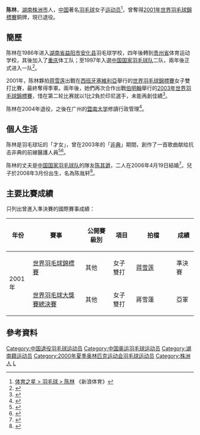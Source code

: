{{noteTA|G1=Badminton}}
{{Infobox 羽球選手
| playername              = 陈林
| image                   =
| caption                 = 
| birth_name              = 
| date_of_birth           = {{birth date and age|1977|3|7}}
| place_of_birth          = {{CHN}}[[湖南|湖南]][[株洲市|株洲市]]
| height                  = {{height|m=1.64}}
| weight                  = 
| event                   = 女子雙打、混合雙打
| highest_ranking         =  
| date_of_highest_ranking = 
| country                 = {{CHN}}
| current_ranking         = 已退役
| years_started           = 1997年
| years_retired           = 
| coach                   = 
| handedness              = 
| best_result             = 
| bwf_profile             = 3B926F96-569D-4C76-8A63-2EE0186ECE5E
| bwf_id                  = 9700
}}
{{MedalTableTop}}
{{MedalSport | 女子[[羽毛球|羽毛球]]}}
{{MedalCountry | {{CHN}}}}
{{MedalCompetition | [[世界羽毛球錦標賽|世界羽毛球錦標賽]]}}
{{MedalBronze | [[2001年世界羽毛球錦標賽|2001年 塞維利亞]] | 女子雙打}}
{{MedalBottom}}
'''陈林'''{{BD|1977年|3月7日|||catIdx=Chen陈}}，[[湖南|湖南]][[株洲市|株洲市]]人，[[中国|中国]]著名[[羽毛球|羽毛球]]女子[[运动员|运动员]]<ref>[http://sports.sina.com.cn/star/chen_lin/ 体育之星 > 羽毛球 > 陈林] {{Wayback|url=http://sports.sina.com.cn/star/chen_lin/ |date=20160304114455 }}《新浪体育》</ref>，曾奪得[[2001年世界羽毛球錦標賽|2001年世界羽毛球錦標賽]]銅牌，現已退役。

==簡歷==
陈林在1986年进入[[湖南省|湖南省]][[益阳市|益阳市]][[安化县|安化县]]羽毛球学校，四年後轉到[[贵州省|贵州省]]体育运动学校，其後加入了[[重庆|重庆]]体工队；至1997年入選[[中国国家羽毛球队|中国国家羽毛球队]]二队，兩年後正式进入一队<ref>{{cite news|title=羽毛球明星：陈林|url=http://sports.sohu.com/34/76/news211387634.shtml|newspaper=搜狐体育|date=2003-07-23|accessdate=2012-01-31|archive-date=2016-03-04|archive-url=https://web.archive.org/web/20160304221704/http://sports.sohu.com/34/76/news211387634.shtml|dead-url=no}}</ref>。

2001年，陈林夥拍[[蒋雪莲|蒋雪莲]]出戰在[[西班牙|西班牙]][[塞維利亞|塞維利亞]]舉行的[[2001年世界羽毛球錦標賽|世界羽毛球錦標賽]]女子雙打比賽，最終奪得季軍。兩年後，她們再次合作出戰[[伯明翰|伯明翰]]舉行的[[2003年世界羽毛球錦標賽|2003年世界羽毛球錦標賽]]，惜在第二轮比赛就以1比2負於印尼選手，未能再創佳績<ref>{{cite news|title=世界羽毛球锦标赛第三日 中国女双陈林/蒋雪莲失利|url=http://sports.sina.com.cn/o/2003-07-31/0930522554.shtml|newspaper=新浪体育|date=2003-07-31|accessdate=2012-01-31|archive-date=2017-10-10|archive-url=https://web.archive.org/web/20171010164856/http://sports.sina.com.cn/o/2003-07-31/0930522554.shtml|dead-url=no}}</ref>。

陈林在2004年退役，之後在广州的[[暨南大学|暨南大学]]修讀行政管理<ref name="羽毛球杂志">{{cite news|title=宿将追踪：陈林和陈其遒的幸福生活|url=http://sports.qq.com/a/20080402/000488.htm|newspaper=《羽毛球》杂志|date=2008-04-02|accessdate=2012-01-31|archive-date=2016-03-10|archive-url=https://web.archive.org/web/20160310124857/http://sports.qq.com/a/20080402/000488.htm|dead-url=no}}</ref>。

==個人生活==
陈林是羽毛球坛的「才女」，曾在2003年的「[[非典|非典]]」期間，創作了一首歌曲献给抗击非典的前線醫護人員<ref>{{cite news|title=“让眼泪也可以笑”--羽球队员陈林为白衣天使写歌|url=http://sports.sina.com.cn/s/2003-07-15/0817501807.shtml|newspaper=中体在线|date=2003-07-15|accessdate=2012-01-31|archive-date=2016-03-04|archive-url=https://web.archive.org/web/20160304141449/http://sports.sina.com.cn/s/2003-07-15/0817501807.shtml|dead-url=no}}</ref><ref>{{cite news|title=非常时期非常爱情--羽坛情侣陈林/陈其遒的小秘密|url=http://sports.sina.com.cn/o/2004-01-17/2234740112.shtml|newspaper=新华网|date=2004-01-17|accessdate=2012-01-31|archive-date=2006-03-10|archive-url=https://web.archive.org/web/20060310203547/http://sports.sina.com.cn/o/2004-01-17/2234740112.shtml|dead-url=no}}</ref>。

陈林的丈夫是[[中国国家羽毛球队|中国国家羽毛球队]]的隊友[[陈其遒|陈其遒]]，二人在2006年4月19日結婚<ref>{{cite news|title=陈其遒大婚摆筵宴 冠军嘉宾阵容共贺甜蜜婚礼|url=http://sports.163.com/06/0423/11/2FD26M9O00051L24.html|newspaper=广州日报|date=2006-04-23|access-date=2012-01-31|archive-url=https://web.archive.org/web/20060424201909/http://sports.163.com/06/0423/11/2FD26M9O00051L24.html|archive-date=2006-04-24|dead-url=yes}}</ref>。兒子於2008年3月份出生，名為陈胤轩<ref>{{cite news|title=陈其遒：儿子曾以为爸爸就是中国 一点比父母强很多|url=http://sports.sina.com.cn/o/2011-06-19/08405624764.shtml|newspaper=《羽毛球》杂志|date=2011-06-19|accessdate=2012-01-31|archive-date=2011-06-23|archive-url=https://web.archive.org/web/20110623164102/http://sports.sina.com.cn/o/2011-06-19/08405624764.shtml|dead-url=no}}</ref>。

==主要比賽成績==
只列出曾進入準決賽的國際賽事成績：
{| class=wikitable style="text-align:center; font-size:small;" 
!width="50"|年份
!width="180"|賽事
!width="80"|公開賽級別
!width="60"|項目
!width="130"|拍檔
!width="50"|成績
|-
!rowspan="2"|2001年
|[[2001年世界羽毛球錦標賽|世界羽毛球錦標賽]]
|其他
|女子雙打
|[[蒋雪莲|蒋雪莲]]
|bgcolor="#b8860b"|準決賽
|-
|[[2000年世界羽毛球大獎賽總決賽|世界羽毛球大獎賽總決賽]]
|其他
|女子雙打
|蔣雪蓮
|bgcolor="silver"|亞軍
|}
{{BWF賽事級別索引/2007}}

==參考資料==
{{reflist}}

{{DEFAULTSORT:Chen Lin}}
[[Category:中国退役羽毛球运动员|Category:中国退役羽毛球运动员]]
[[Category:中国奥运羽毛球运动员|Category:中国奥运羽毛球运动员]]
[[Category:湖南籍运动员|Category:湖南籍运动员]]
[[Category:2000年夏季奥林匹克运动会羽毛球运动员|Category:2000年夏季奥林匹克运动会羽毛球运动员]]
[[Category:株洲人|Category:株洲人]]
[[Category:陈姓|L]]